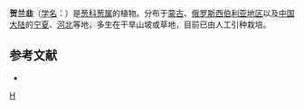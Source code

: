 {{Speciesbox 
| genus = Allium
| species = eduardii
| authority = Stearn
}}
'''贺兰韭'''（[[学名|学名]]：{{lang|la|''Allium eduardii''}}）是[[葱科|葱科]][[葱属|葱属]]的植物。分布于[[蒙古|蒙古]]、[[俄罗斯西伯利亚地区|俄罗斯西伯利亚地区]]以及[[中国大陆|中国大陆]]的[[宁夏|宁夏]]、[[河北|河北]]等地，多生在干旱山坡或草地，目前已由人工引种栽培。

== 参考文献 ==
<div class="references-small">
* {{cite web| url =http://www.bioinfo.cn/db05/KmzwSpecies.php?action=view&id=1122| title =贺兰韭| work =《中国高等植物数据库全库》| publisher =中国科学院微生物研究所| author =昆明植物研究所| accessdate =2009-02-22| deadurl =yes| archiveurl =https://web.archive.org/web/20160305062928/http://www.bioinfo.cn/db05/KmzwSpecies.php?action=view&id=1122| archivedate =2016-03-05}}
</div>
{{Taxonbar}}

[[Category:葱属|H]]